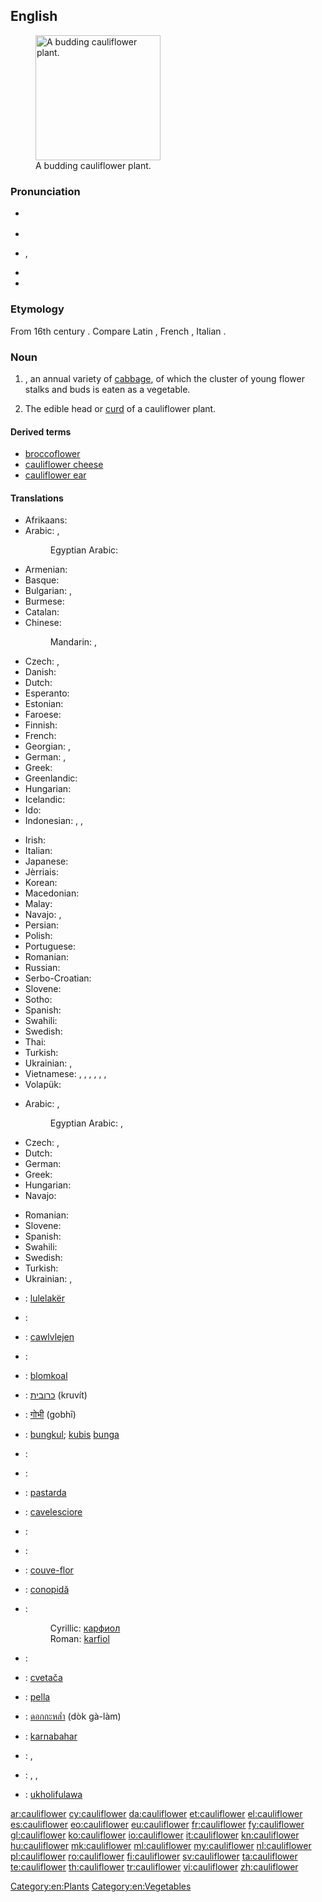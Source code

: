 ==English==

[[Image:Cauliflower.jpg|thumb|right|200px|A budding cauliflower plant.]]

===Pronunciation===
* {{a|UK}} {{IPA|/ˈkɒl.i.flaʊ.ə/|/ˈkɒl.ɪ.flaʊ.ə/|lang=en}}
* {{audio|En-au-cauliflower.ogg|Audio (Australia)}}
* {{a|US}} {{IPA|/ˈkɔl.ɪˌflaʊ.ɚ/|lang=en}}, {{IPA|/ˈkɑl.əˌflaʊ.ɚ/|lang=en}}
* {{audio|En-us-ne-cauliflower.ogg|Audio (US)}}
* {{audio|En-us-cauliflower.ogg|Audio (US cot-caught merged)}}

===Etymology===
From 16th century {{term|cole-florye|lang=en}}. Compare Latin {{term|caulis|lang=la}}, French {{term|chou-fleur|lang=fr}}, Italian {{term|cavolfiore|lang=it}}.

===Noun===
{{en-noun}}

# {{taxlink|Brassica oleracea var. botrytis|variety|noshow=1}}, an annual variety of [[cabbage]], of which the cluster of young flower stalks and buds is eaten as a vegetable.
# The edible head or [[curd]] of a cauliflower plant.

====Derived terms====
* [[broccoflower]]
* [[cauliflower cheese]]
* [[cauliflower ear]]

====Translations====
{{trans-top|Vegetable}}
* Afrikaans: {{t|af|blomkool}}
* Arabic: {{t|ar|قرنبيط|m|tr=qarnabiiT}}, {{t|ar|قنبيط|m|tr=qunnabiiT}}
*: Egyptian Arabic: {{t|arz|قرنبيط|m-p|tr=ʔarnabiiṭ}}
* Armenian: {{t|hy|ծաղկակաղամբ|tr=çaġkakaġamb}}
* Basque: {{t|eu|azalore}}
* Bulgarian: {{t+|bg|карнабит|m}}, {{t|bg|карфиол|m}}
* Burmese: {{t+|my|ဂေါ်ဖီပန်း|tr=gàw-bì-pán|sc=Mymr}}
* Catalan: {{t|ca|coliflor|f}}
* Chinese:
*: Mandarin: {{t+|cmn|花椰菜|tr=huāyēcài|sc=Hani}}, {{t+|cmn|菜花|tr=càihuā|sc=Hani}}
* Czech: {{t+|cs|květák|m}}, {{t|cs|karfiól|m}}
* Danish: {{t+|da|blomkål}}
* Dutch: {{t+|nl|bloemkool|f}}
* Esperanto: {{t+|eo|florbrasiko}}
* Estonian: {{t|et|lillkapsas}}
* Faroese: {{t|fo|blómkál|n}}
* Finnish: {{t+|fi|kukkakaali}}
* French: {{t+|fr|chou-fleur|m}}
* Georgian: {{t|ka|კალბანი|tr=kalbani|sc=Geor}}, {{t|ka|ყვავილოვანი კომბოსტო|tr=qvavilovani kombosto|sc=Geor}}
* German: {{t+|de|Blumenkohl|m}}, {{qualifier|Austria}} {{t+|de|Karfiol|m}}
* Greek: {{t+|el|κουνουπίδι|n|tr=kunupídi}}
* Greenlandic: {{t|kl|blomkåli}}
* Hungarian: {{t+|hu|karfiol}}
* Icelandic: {{t+|is|blómkál|n}}
* Ido: {{t+|io|florkaulo}}
* Indonesian: {{t|id|blumkol}}, {{t+|id|kubis bunga}}, {{t+|id|kembang kol}}
{{trans-mid}}
* Irish: {{t|ga|cóilis|f}}
* Italian: {{t+|it|cavolfiore|m}}
* Japanese: {{t|ja|カリフラワー|tr=karifurawā}}
* Jèrriais: {{t|roa-jer|chou-flieur|m}}
* Korean: {{t|ko|꽃양배추|tr=kkotyangbaechu|sc=Hang}}
* Macedonian: {{t|mk|карфиол|m|tr=karfiól}}
* Malay: {{t|ms|kubis bunga}}
* Navajo: {{t|nv|chʼil łigaii}}, {{t|nv|sęęschʼil}}
* Persian: {{t|fa|کلم گل|sc=fa-Arab}}
* Polish: {{t+|pl|kalafior|m}}
* Portuguese: {{t+|pt|couve-flor|m}}
* Romanian: {{t+|ro|conopidă|f}}
* Russian: {{t+|ru|цветная капуста|f|tr=cvetnája kapústa}}
* Serbo-Croatian: {{t|sh|karfiol|m}}
* Slovene: {{t+|sl|cvetača|f}}
* Sotho: {{t|st|kholifolawa}}
* Spanish: {{t+|es|coliflor|f}}
* Swahili: {{t|sw|koliflawa}}
* Swedish: {{t+|sv|blomkål|c}}
* Thai: {{t+|th|กะหล่ำ|tr=gàlàm}}
* Turkish: {{t+|tr|karnabahar}}
* Ukrainian: {{t|uk|кучерява капуста|f|tr=kučer'áva kapústa|sc=Cyrl}}, {{t|uk|цвітна капуста|f|tr=tsvitná kapústa|sc=Cyrl}}
* Vietnamese: {{t|vi|bông cải trắng}}, {{t|vi|cải bông trắng}}, {{t|vi|cải hoa}}, {{t|vi|hoa lơ}}, {{t|vi|hoa lơ trắng}}, {{t|vi|su lơ}}, {{t|vi|súp lơ}}
* Volapük: {{t+|vo|florabrasid}}
{{trans-bottom}}

{{trans-top|Edible head of a cauliflower plant}}
* Arabic: {{t|ar|قرنبيط|m|tr=qarnabiiT}}, {{t|ar|قنبيط|m|tr=qunnabiiT}}
*: Egyptian Arabic: {{t|arz|قرنبيطة|f|tr=ʔarnabiṭa|sc=Arab}}, {{t|arz|قرنبيط|m-p|tr=ʔarnabiiṭ}}
* Czech: {{t+|cs|květák|m}}, {{t|cs|karfiól|m}}
* Dutch: {{t+|nl|bloemkool|f}}
* German: {{t+|de|Blumenkohl|m}}
* Greek: {{t+|el|κουνουπίδι|n|tr=kunupídi}}
* Hungarian: {{t+|hu|karfiol}}
* Navajo: {{t|nv|chʼil łigaii}}
{{trans-mid}}
* Romanian: {{t+|ro|conopidă|f}}
* Slovene: {{t+|sl|cvetača|f}}
* Spanish: {{t+|es|coliflor|f}}
* Swahili: {{t|sw|mkoliflawa}}
* Swedish: {{t+|sv|blomkål|c}}
* Turkish: {{t+|tr|karnabahar}}
* Ukrainian: {{t|uk|кучерява капуста|f|tr=kučer'áva kapústa|sc=Cyrl}}, {{t|uk|цвітна капуста|f|tr=tsvitná kapústa|sc=Cyrl}}
{{trans-bottom}}

{{checktrans-top}}
* {{ttbc|sq}}: [[lulelakër]]
* {{ttbc|bg}}: {{t|bg|карфиол|m|tr=karfiol}}
* {{ttbc|kw}}: [[cawlvlejen]]
* {{ttbc|eo}}: {{t+|eo|florbrasiko}}
* {{ttbc|fy}}: [[blomkoal]]
* {{ttbc|he}}: [[כרובית]] (kruvít) {{g|f}}
* {{ttbc|hi}}: [[गोभी]] (gobhī)
* {{ttbc|id}}: [[bungkul]]; [[kubis]] [[bunga]]
* {{ttbc|it}}: {{t+|it|cavolfiore|m}}
* {{ttbc|la}}: {{t+|la|brassica|f}}
* {{ttbc|mt}}: [[pastarda]] {{g|f}}
* {{ttbc|nap}}: [[cavelesciore]]
* {{ttbc|no}}: {{t|no|blomkål}}
{{trans-mid}}
* {{ttbc|fa}}: {{t|fa|گل کلم|tr=gol-e kalam}}
* {{ttbc|pt}}: [[couve-flor]] {{g|f}}
* {{ttbc|ro}}: [[conopidă]] {{g|f}}
* {{ttbc|sh}}:
*: Cyrillic: [[карфиол]] {{g|m}}
*: Roman: [[karfiol]] {{g|m}}
* {{ttbc|sk}}: {{t|sk|karfiol|m}}
* {{ttbc|sl}}: [[cvetača]] {{g|f}}
* {{ttbc|es}}: [[pella]] {{g|f}} {{qualifier|Northern Spain|specifically Navarra|Spanish Basque Country|Aragon|and La Rioja}}
* {{ttbc|th}}: [[ดอกกะหล่ำ]] (dòk gà-làm)
* {{ttbc|tr}}: [[karnabahar]]
* {{ttbc|ur}}: {{t|ur|گوبی|tr=gobī}}, {{t|ur|گوبھی|tr=gobhī}}
* {{ttbc|vi}}: {{t|vi|hoa lơ}}, {{t|vi|hoa lơ trắng}}, {{t|vi|bông cải trắng}}
* {{ttbc|zu}}: [[ukholifulawa]]
{{trans-bottom}}

[[Category:en:Plants]]
[[Category:en:Vegetables]]

[[ar:cauliflower]]
[[cy:cauliflower]]
[[da:cauliflower]]
[[et:cauliflower]]
[[el:cauliflower]]
[[es:cauliflower]]
[[eo:cauliflower]]
[[eu:cauliflower]]
[[fr:cauliflower]]
[[fy:cauliflower]]
[[gl:cauliflower]]
[[ko:cauliflower]]
[[io:cauliflower]]
[[it:cauliflower]]
[[kn:cauliflower]]
[[hu:cauliflower]]
[[mk:cauliflower]]
[[ml:cauliflower]]
[[my:cauliflower]]
[[nl:cauliflower]]
[[pl:cauliflower]]
[[ro:cauliflower]]
[[fi:cauliflower]]
[[sv:cauliflower]]
[[ta:cauliflower]]
[[te:cauliflower]]
[[th:cauliflower]]
[[tr:cauliflower]]
[[vi:cauliflower]]
[[zh:cauliflower]]
